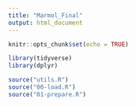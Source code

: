 ```yaml
---
title: "Marmol_Final"
output: html_document
---
```


```r
knitr::opts_chunk$set(echo = TRUE)
```

```r
library(tidyverse)
library(dplyr)

source("utils.R")
source("00-load.R")
source("01-prepare.R")

```

